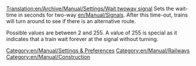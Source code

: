 [[Translation:en/Archive/Manual/Settings/Wait twoway signal]]
Sets the wait-time in seconds for two-way [[en/Manual/Signals]]. After this time-out, trains will turn around to see if there is an alternative route. 

Possible values are between 2 and 255. A value of 255 is special as it indicates that a train wait forever at the signal without turning.

[[Category:en/Manual/Settings & Preferences]]
[[Category:en/Manual/Railways]]
[[Category:en/Manual/Construction]]
{{en/Stub}}